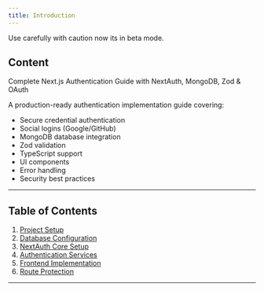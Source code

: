 ```yaml
---
title: Introduction
---
```



<Callout type="warn" className="bg-border">
  Use carefully with caution now its in beta mode. 
</Callout>

## Content

Complete Next.js Authentication Guide with NextAuth, MongoDB, Zod & OAuth

A production-ready authentication implementation guide covering:

- Secure credential authentication
- Social logins (Google/GitHub)
- MongoDB database integration
- Zod validation
- TypeScript support
- UI components
- Error handling
- Security best practices

---

## Table of Contents
1. [Project Setup](#ghg)
2. [Database Configuration](#2-database-configuration)
3. [NextAuth Core Setup](#3-nextauth-core-setup)
4. [Authentication Services](#4-authentication-services)
5. [Frontend Implementation](#5-frontend-implementation)
6. [Route Protection](#6-route-protection) 

---

